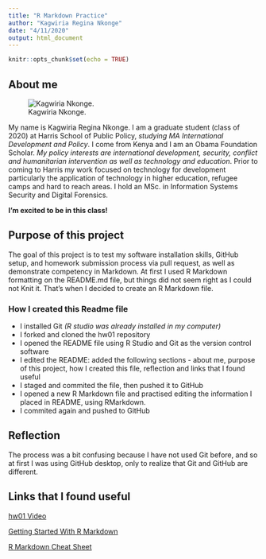 ```yaml
---
title: "R Markdown Practice"
author: "Kagwiria Regina Nkonge"
date: "4/11/2020"
output: html_document
---
```


```r
knitr::opts_chunk$set(echo = TRUE)
```

## **About me**
![Kagwiria Nkonge.](C:\Users\inaka\Documents\GitHub\hw01\Images\Profile_pic.jpg)

My name is Kagwiria Regina Nkonge. I am a graduate student (class of 2020) at Harris School of Public Policy, *studying MA International Development and Policy*. I come from Kenya and I am an Obama Foundation Scholar. *My policy interests are international development, security, conflict and humanitarian intervention as well as technology and education*. Prior to coming to Harris my work focused on technology for development particularly the application of technology in higher education, refugee camps and hard to reach areas. I hold an MSc. in Information Systems Security and Digital Forensics.

**I'm excited to be in this class!** 

## **Purpose of this project**

The goal of this project is to test my software installation skills, GitHub setup, and homework submission process via pull request, as well as demonstrate competency in Markdown. At first I used R Markdown formatting on the README.md file, but things did not seem right as I could not Knit it. That's when I decided to create an R Markdown file.

### **How I created this Readme file**

* I installed Git *(R studio was already installed in my computer)*
* I forked and cloned the hw01 repository
* I opened the README file using R Studio and Git as the version control software
* I edited the README: added the following sections - about me, purpose of this project, how I created this file, reflection and links that I found useful
* I staged and commited the file, then pushed it to GitHub
* I opened a new R Markdown file and practised editing the information I placed in README, using RMarkdown. 
* I commited again and pushed to GitHub

## **Reflection**
The process was a bit confusing because I have not used Git before, and so at first I was using GitHub desktop, only to realize that Git and GitHub are different. 


## **Links that I found useful**

[hw01 Video](https://cfss.uchicago.edu/homework/edit-readme/)

[Getting Started With R Markdown](https://rstudio.com/resources/webinars/getting-started-with-r-markdown/)

[R Markdown Cheat Sheet](https://guides.github.com/pdfs/markdown-cheatsheet-online.pdf) 




